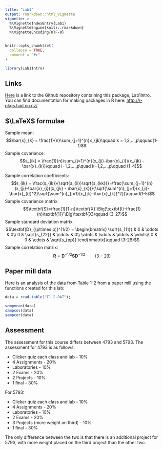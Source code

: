 ```yaml
---
title: "Lab1"
output: rmarkdown::html_vignette
vignette: >
  %\VignetteIndexEntry{Lab1}
  %\VignetteEngine{knitr::rmarkdown}
  %\VignetteEncoding{UTF-8}
---
```


```r
knitr::opts_chunk$set(
  collapse = TRUE,
  comment = "#>"
)
```

```r
library(Lab1Intro)
```

## Links

[Here](https://github.com/coxjohn/Lab1Intro) is a link to the Github repository containing this package, Lab1Intro.
You can find documentation for making packages in R here: <http://r-pkgs.had.co.nz/>.

## $\LaTeX$ formulae
Sample mean:
$$\bar{x}_{k} = \frac{1}{n}\sum_{j=1}^{n}x_{jk}\qquad k = 1,2,...,p\qquad(1-1)$$
Sample covariance:
$$s_{ik} = \frac{1}{n}\sum_{j=1}^{n}(x_{ji}-\bar{x}_{i})(x_{jk} - \bar{x}_{k})\qquad i=1,2,...,p\quad k=1,2,...,p\qquad (1-4)$$

Sample correlation coefficients:
$$r_{ik} = \frac{s_{ik}}{\sqrt{s_{ii}}\sqrt{s_{kk}}}=\frac{\sum_{j=1}^{n}(x_{ji}-\bar{x}_{i})(x_{jk} - \bar{x}_{k})}{\sqrt{\sum^{n}_{j=1}(x_{ji}-\bar{x}_{i})^2}\sqrt{\sum^{n}_{j=1}(x_{jk}-\bar{x}_{k})^2}}\qquad(1-5)$$
Sample covariance matrix:
$$\textbf{S}=\frac{1}{1-n}\textbf{X}'\Big(\textbf{I}-\frac{1}{n}\textbf{11}'\Big)\textbf{X}\qquad (3-27)$$
Sample standard deviation matrix:
$$\textbf{D}_{(p\times p)}^{1/2} = \begin{bmatrix}
                                    \sqrt{s_{11}} & 0 & \cdots & 0\\
                                    0 & \sqrt{s_{22}} & \cdots & 0\\
                                    \vdots & \vdots & \ddots & \vdots\\
                                    0 & 0 & \cdots & \sqrt{s_{pp}}
\end{bmatrix}\qquad (3-28)$$
Sample correlation matrix:
$$\textbf{R}=\textbf{D}^{-1/2}\textbf{SD}^{-1/2}\qquad (3-29)$$


## Paper mill data
Here is an analysis of the data from Table 1-2 from a paper mill using the functions created for this lab:
```r
data = read.table("T1-2.DAT");

sampmean(data)
sampcov(data)
sampcor(data)
```


## Assessment
The assessment for this course differs between 4793 and 5793. The assessment for 4793 is as follows:

* Clicker quiz each class and lab - 10%
* 4 Assignments - 20%
* Laboratories - 10%
* 2 Exams - 20%
* 2 Projects - 10%
* 1 final - 30%

For 5793:

* Clicker quiz each class and lab    - 10%
* 4 Assignments                      - 20%
* Laboratories                       - 10%
* 2 Exams                            - 20%
* 3 Projects (more weight on third)  - 10%
* 1 final                            - 30%

The only difference between the two is that there is an additional project for 5793, with more weight placed on the third project than the other two.
